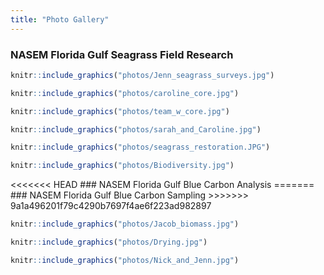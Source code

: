 ```yaml
---
title: "Photo Gallery"
---
```

    
### NASEM Florida Gulf Seagrass Field Research

```r
knitr::include_graphics("photos/Jenn_seagrass_surveys.jpg")
```

```r
knitr::include_graphics("photos/caroline_core.jpg")
```

```r
knitr::include_graphics("photos/team_w_core.jpg")
```

```r
knitr::include_graphics("photos/sarah_and_Caroline.jpg")
```


```r
knitr::include_graphics("photos/seagrass_restoration.JPG")
```



```r
knitr::include_graphics("photos/Biodiversity.jpg")
```


   
<<<<<<< HEAD
### NASEM Florida Gulf Blue Carbon Analysis
=======
### NASEM Florida Gulf Blue Carbon Sampling
>>>>>>> 9a1a496201f79c4290b7697f4ae6f223ad982897

```r
knitr::include_graphics("photos/Jacob_biomass.jpg")
```

```r
knitr::include_graphics("photos/Drying.jpg")
```

```r
knitr::include_graphics("photos/Nick_and_Jenn.jpg")
```

